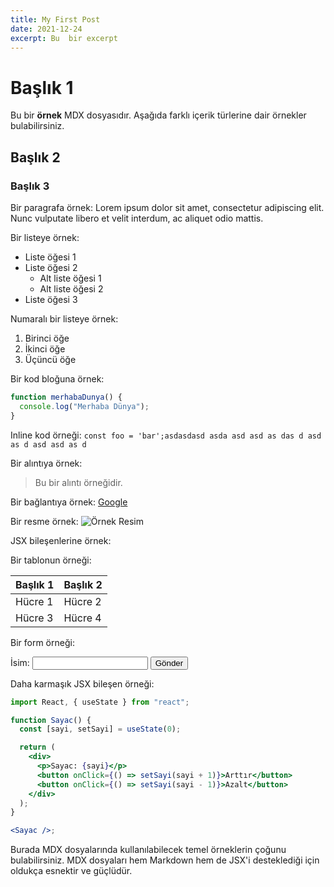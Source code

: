 ```yaml
---
title: My First Post
date: 2021-12-24
excerpt: Bu  bir excerpt
---
```


# Başlık 1

Bu bir **örnek** MDX dosyasıdır. Aşağıda farklı içerik türlerine dair örnekler bulabilirsiniz.

## Başlık 2

### Başlık 3

Bir paragrafa örnek:
Lorem ipsum dolor sit amet, consectetur adipiscing elit. Nunc vulputate libero et velit interdum, ac aliquet odio mattis.

Bir listeye örnek:

- Liste öğesi 1
- Liste öğesi 2
  - Alt liste öğesi 1
  - Alt liste öğesi 2
- Liste öğesi 3

Numaralı bir listeye örnek:

1. Birinci öğe
2. İkinci öğe
3. Üçüncü öğe

Bir kod bloğuna örnek:

```javascript
function merhabaDunya() {
  console.log("Merhaba Dünya");
}
```

Inline kod örneği: `const foo = 'bar';asdasdasd asda asd asd as das d asd as d asd asd as d`

Bir alıntıya örnek:

> Bu bir alıntı örneğidir.

Bir bağlantıya örnek: [Google](https://www.google.com)

Bir resme örnek:
![Örnek Resim](https://via.placeholder.com/150)

JSX bileşenlerine örnek:

Bir tablonun örneği:

| Başlık 1 | Başlık 2 |
| -------- | -------- |
| Hücre 1  | Hücre 2  |
| Hücre 3  | Hücre 4  |

Bir form örneği:

<form>
  <label htmlFor="name">İsim:</label>
  <input type="text" id="name" name="name" />
  <button type="submit">Gönder</button>
</form>

Daha karmaşık JSX bileşen örneği:

```jsx
import React, { useState } from "react";

function Sayac() {
  const [sayi, setSayi] = useState(0);

  return (
    <div>
      <p>Sayac: {sayi}</p>
      <button onClick={() => setSayi(sayi + 1)}>Arttır</button>
      <button onClick={() => setSayi(sayi - 1)}>Azalt</button>
    </div>
  );
}

<Sayac />;
```

Burada MDX dosyalarında kullanılabilecek temel örneklerin çoğunu bulabilirsiniz. MDX dosyaları hem Markdown hem de JSX'i desteklediği için oldukça esnektir ve güçlüdür.
